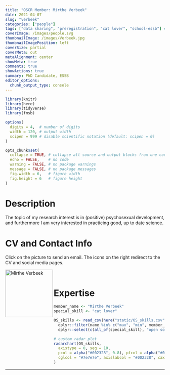 ```yaml
---
title: "OSCR Member: Mirthe Verbeek"
date: 2021-04-07
slug: "verbeek"
categories: ["people"]
tags: ["data sharing", "preregistration", "cat lover", "school-essb"] # top 3 categories + unique + school
coverImage: /images/people.svg
thumbnailImage: /images/Verbeek.jpg
thumbnailImagePosition: left
coverSize: partial
coverMeta: out
metaAlignment: center
showMeta: true
comments: true
showActions: true
summary: PhD Candidate, ESSB
editor_options: 
  chunk_output_type: console
---
```


```r

library(knitr)
library(here)
library(tidyverse)
library(fmsb)

options(
  digits = 4,  # number of digits
  width = 120, # output width
  scipen = 999 # disable scientific notation (default: scipen = 0)
)

opts_chunk$set(
  collapse = TRUE, # collapse all source and output blocks from one code chunk into a single block
  echo = FALSE,    # no code
  warning = FALSE, # no package warnings
  message = FALSE, # no package messages
  fig.width = 6,   # figure width
  fig.height = 6   # figure height
)

```

# Description

The topic of my research interest is in (positive) psychosexual development, and furthermore I am very interested in practicing good, up to date science.

# CV and Contact Info

Click on the picture to send an email. The icons on the right redirect to the CV and social media pages.

<!-- EMAIL -->
<p>
  <a href="mailto:m.c.verbeek@essb.eur.nl">
  <img border="0" alt="Mirthe Verbeek" src="/images/Verbeek.jpg" width="150" height="150" align="left">
  </a>
</p>

<!-- CV -->
<p align="center">
  <a href="https://docs.google.com/document/d/1TFHzfGOIwNznNkfY_yLdfi9SQfo9QgFY7PFyk1LilgQ/edit?usp=sharing" class="fa fa-file fa-2x" style="color:#00B969;">
  </a>
</p>

<!-- LINKEDIN -->
<p align="center">
  <a href="https://www.linkedin.com/in/mirthe-verbeek-420804123/" class="fa fa-linkedin fa-2x" style="color:#000000;">
  </a>
</p>

<!-- RESEARCHGATE -->
<p align="center">
  <a href="https://www.researchgate.net/profile/Mirthe-Verbeek" class="ai ai-researchgate fa-2x" style="color:#000000;">
  </a>
</p>

<BR>

# Expertise

```r

member_name <- "Mirthe Verbeek"
special_skill <- "cat lover"

OS_skills <- read_csv(here("static/OS_skills.csv")) %>%
  dplyr::filter(name %in% c("max", "min", member_name)) %>%
  dplyr::select(c(all_of(special_skill), "open source software", "open access", "reproducible analysis", "data management", "data sharing", "preregistration"))

# custom radar plot
radarchart(OS_skills,
  axistype = 0, seg = 10,
  pcol = alpha("#002328", 0.8), pfcol = alpha("#00B969", 0.6), plwd = 4, centerzero = TRUE, # polygon
  cglcol = "#7e7e7e", axislabcol = "#002328", caxislabels = seq(0, 10, 2), cglwd = 0.8 # grid
)

```

***


